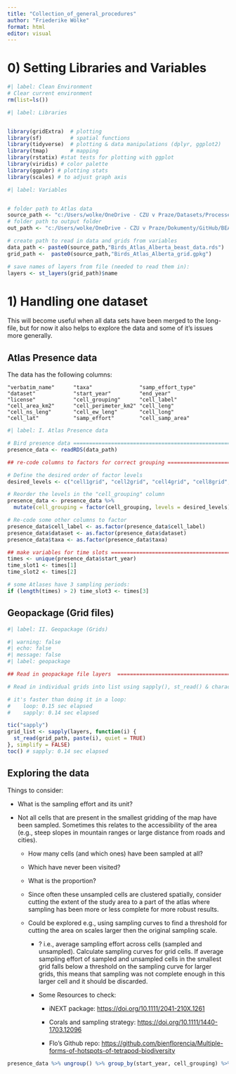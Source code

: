 ```yaml
---
title: "Collection_of_general_procedures"
author: "Friederike Wölke"
format: html
editor: visual
---
```


# 0) Setting Libraries and Variables

```r
#| label: Clean Environment
# Clear current environment
rm(list=ls())
```

```r
#| label: Libraries


library(gridExtra)  # plotting
library(sf)         # spatial functions
library(tidyverse)  # plotting & data manipulations (dplyr, ggplot2)
library(tmap)       # mapping
library(rstatix) #stat tests for plotting with ggplot
library(viridis) # color palette
library(ggpubr) # plotting stats
library(scales) # to adjust graph axis
```

```r
#| label: Variables


# folder path to Atlas data
source_path <- "c:/Users/wolke/OneDrive - CZU v Praze/Datasets/Processed/Atlases/Replicated/Birds_Atlas_Alberta/"
# folder path to output folder
out_path <- "c:/Users/wolke/OneDrive - CZU v Praze/Dokumenty/GitHub/BEAST_General_Procedures/output/"

# create path to read in data and grids from variables
data_path <- paste0(source_path,"Birds_Atlas_Alberta_beast_data.rds")
grid_path <-  paste0(source_path,"Birds_Atlas_Alberta_grid.gpkg") 

# save names of layers from file (needed to read them in):
layers <- st_layers(grid_path)$name

```

# 1) Handling one dataset

This will become useful when all data sets have been merged to the long-file, but for now it also helps to explore the data and some of it's issues more generally.

## Atlas Presence data

The data has the following columns:

```         
"verbatim_name"      "taxa"               "samp_effort_type"   "dataset"            "start_year"         "end_year"           "license"            "cell_grouping"      "cell_label"         "cell_area_km2"      "cell_perimeter_km2" "cell_leng"          "cell_ns_leng"       "cell_ew_leng"       "cell_long"          "cell_lat"           "samp_effort"        "cell_samp_area"  
```

```r
#| label: I. Atlas Presence data

# Bird presence data ============================================================ #
presence_data <- readRDS(data_path)

## re-code columns to factors for correct grouping ====================================================== #

# Define the desired order of factor levels
desired_levels <- c("cell1grid", "cell2grid", "cell4grid", "cell8grid", "cell16grid", "cell32grid", "cell64grid", "cell128grid")

# Reorder the levels in the "cell_grouping" column
presence_data <- presence_data %>%
  mutate(cell_grouping = factor(cell_grouping, levels = desired_levels))

# Re-code some other columns to factor
presence_data$cell_label <- as.factor(presence_data$cell_label)
presence_data$dataset <- as.factor(presence_data$dataset)
presence_data$taxa <- as.factor(presence_data$taxa)

## make variables for time slots =========================================================== #
times <- unique(presence_data$start_year)
time_slot1 <- times[1]
time_slot2 <- times[2]

# some Atlases have 3 sampling periods:
if (length(times) > 2) time_slot3 <- times[3]
```

## Geopackage (Grid files)

```r
#| label: II. Geopackage (Grids)

#| warning: false
#| echo: false
#| message: false
#| label: geopackage  

## Read in geopackage file layers  =========================================================== #

# Read in individual grids into list using sapply(), st_read() & character vector with paths and layers

# it's faster than doing it in a loop:
#    loop: 0.15 sec elapsed
#    sapply: 0.14 sec elapsed

tic("sapply")
grid_list <- sapply(layers, function(i) {
  st_read(grid_path, paste(i), quiet = TRUE)
}, simplify = FALSE)
toc() # sapply: 0.14 sec elapsed

```

## Exploring the data

Things to consider:

-   What is the sampling effort and its unit?

-   Not all cells that are present in the smallest gridding of the map have been sampled. Sometimes this relates to the accessibility of the area (e.g., steep slopes in mountain ranges or large distance from roads and cities).

    -   How many cells (and which ones) have been sampled at all?

    -   Which have never been visited?

    -   What is the proportion?

    -   Since often these unsampled cells are clustered spatially, consider cutting the extent of the study area to a part of the atlas where sampling has been more or less complete for more robust results.

    -   Could be explored e.g., using sampling curves to find a threshold for cutting the area on scales larger then the original sampling scale.

        -   ? i.e., average sampling effort across cells (sampled and unsampled). Calculate sampling curves for grid cells. If average sampling effort of sampled and unsampled cells in the smallest grid falls below a threshold on the sampling curve for larger grids, this means that sampling was not complete enough in this larger cell and it should be discarded.

        -   Some Resources to check:

            -   iNEXT package: [https://doi.org/10.1111/2041-210X.1261](https://doi.org/10.1111/2041-210X.12613)

            -   Corals and sampling strategy: <https://doi.org/10.1111/1440-1703.12096>

            -   Flo's Github repo: <https://github.com/bienflorencia/Multiple-forms-of-hotspots-of-tetrapod-biodiversity>

```r
presence_data %>% ungroup() %>% group_by(start_year, cell_grouping) %>% select(samp_effort, samp_effort_type) %>% get_summary_stats(type = "common")
```

